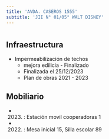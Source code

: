 ```yaml
---
title: 'AVDA. CASEROS 1555'
subtitle: 'JII N° 01/05° WALT DISNEY'
---
```


#
## Infraestructura

* Impermeabilización de techos 
    + mejora edilicia - Finalizado 
    + Finalizada el 25/12/2023 
    + Plan de obras 2021 - 2023 






## Mobiliario

*  (2023) : Estación movil cooperadoras 1 

*  (2022) : Mesa inicial 15, Silla escolar 89 



